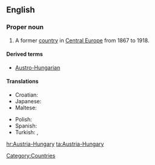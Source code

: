 ==English==
{{wikipedia}}

===Proper noun===
{{en-proper-noun}}

# A former [[country]] in [[Central Europe]] from 1867 to 1918.

====Derived terms====
* [[Austro-Hungarian]]

====Translations====
{{trans-top|formal country in Central Europe}}
* Croatian: {{t-|hr|Austro-Ugarska|f}}
* Japanese: {{t-|ja|オーストリア＝ハンガリー帝国}}
* Maltese: {{t|mt|Awstrija-Ungerija|xs=Maltese}}
{{trans-mid}}
* Polish: {{t+|pl|Austro-Węgry|p}}
* Spanish: {{t-|es|Austrohúngaro}}
* Turkish: {{t|tr|Avusurya-Macaristan}},  {{t|tr|Avustuya-Macaristan İmparatorluğu}}
{{trans-bottom}}

[[Category:Countries]]

[[hr:Austria-Hungary]]
[[ta:Austria-Hungary]]